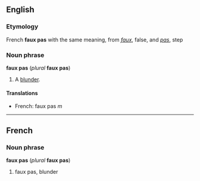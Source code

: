==English==
===Etymology===
French '''faux pas''' with the same meaning, from ''[[faux]]'', false, and ''[[pas#French|pas]]'', step

===Noun phrase===
'''faux pas''' (''plural'' '''faux pas''')<!--plural is the same as singular-->

#A [[blunder]].

====Translations====
*French: faux pas ''m''

----
==French==
===Noun phrase===
'''faux pas''' (''plural'' '''faux pas''')<!--plural is the same as singular-->

#faux pas, blunder